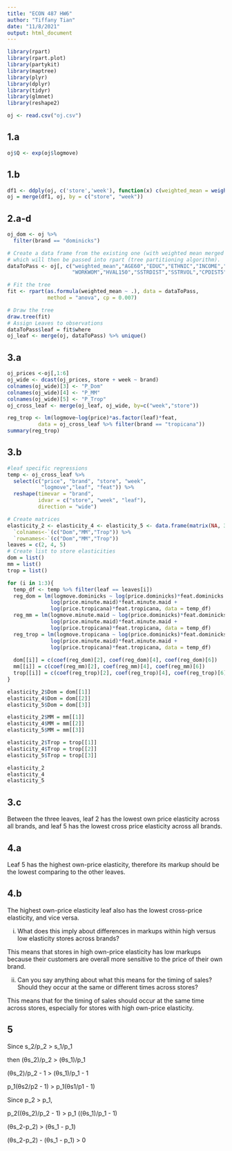 ```yaml
---
title: "ECON 487 HW6"
author: "Tiffany Tian"
date: "11/8/2021"
output: html_document
---
```


```r
library(rpart)
library(rpart.plot)
library(partykit)
library(maptree)
library(plyr)
library(dplyr)
library(tidyr)
library(glmnet)
library(reshape2)

oj <- read.csv("oj.csv")
```

## 1.a
```r
oj$Q <- exp(oj$logmove)
```

## 1.b
```r
df1 <- ddply(oj, c('store','week'), function(x) c(weighted_mean = weighted.mean(x$price, x$Q)))
oj = merge(df1, oj, by = c("store", "week"))
```

## 2.a-d
```r
oj_dom <- oj %>%
  filter(brand == "dominicks")

# Create a data frame from the existing one (with weighted mean merged back in)
# which will then be passed into rpart (tree partitioning algorithm). 
dataToPass <- oj[, c("weighted_mean","AGE60","EDUC","ETHNIC","INCOME","HHLARGE",
                     "WORKWOM","HVAL150","SSTRDIST","SSTRVOL","CPDIST5","CPWVOL5")]

# Fit the tree
fit <- rpart(as.formula(weighted_mean ~ .), data = dataToPass,
             method = "anova", cp = 0.007)

# Draw the tree
draw.tree(fit)
# Assign Leaves to observations
dataToPass$leaf = fit$where
oj_leaf <- merge(oj, dataToPass) %>% unique()
```

## 3.a
```r
oj_prices <-oj[,1:6]
oj_wide <- dcast(oj_prices, store + week ~ brand)
colnames(oj_wide)[3] <- "P_Dom"
colnames(oj_wide)[4] <- "P_MM"
colnames(oj_wide)[5] <- "P_Trop"
oj_cross_leaf <- merge(oj_leaf, oj_wide, by=c("week","store"))

reg_trop <- lm(logmove~log(price)*as.factor(leaf)*feat,
          data = oj_cross_leaf %>% filter(brand == "tropicana"))
summary(reg_trop)
```

## 3.b
```r
#leaf specific regressions
temp <- oj_cross_leaf %>%
  select(c("price", "brand", "store", "week", 
           "logmove","leaf", "feat")) %>%
  reshape(timevar = "brand",
          idvar = c("store", "week", "leaf"),
          direction = "wide")

# Create matrices
elasticity_2 <- elasticity_4 <- elasticity_5 <- data.frame(matrix(NA, 3, 3)) %>%
  `colnames<-`(c("Dom","MM","Trop")) %>%
  `rownames<-`(c("Dom","MM","Trop"))
leaves = c(2, 4, 5)
# Create list to store elasticities
dom = list()
mm = list()
trop = list()

for (i in 1:3){
  temp_df <- temp %>% filter(leaf == leaves[i])
  reg_dom = lm(logmove.dominicks ~ log(price.dominicks)*feat.dominicks +
              log(price.minute.maid)*feat.minute.maid +
              log(price.tropicana)*feat.tropicana, data = temp_df)
  reg_mm = lm(logmove.minute.maid ~ log(price.dominicks)*feat.dominicks +
              log(price.minute.maid)*feat.minute.maid +
              log(price.tropicana)*feat.tropicana, data = temp_df)
  reg_trop = lm(logmove.tropicana ~ log(price.dominicks)*feat.dominicks +
              log(price.minute.maid)*feat.minute.maid +
              log(price.tropicana)*feat.tropicana, data = temp_df)
  
  dom[[i]] = c(coef(reg_dom)[2], coef(reg_dom)[4], coef(reg_dom)[6])
  mm[[i]] = c(coef(reg_mm)[2], coef(reg_mm)[4], coef(reg_mm)[6])
  trop[[i]] = c(coef(reg_trop)[2], coef(reg_trop)[4], coef(reg_trop)[6])
}

elasticity_2$Dom = dom[[1]]
elasticity_4$Dom = dom[[2]]
elasticity_5$Dom = dom[[3]]

elasticity_2$MM = mm[[1]]
elasticity_4$MM = mm[[2]]
elasticity_5$MM = mm[[3]]

elasticity_2$Trop = trop[[1]]
elasticity_4$Trop = trop[[2]]
elasticity_5$Trop = trop[[3]]

elasticity_2
elasticity_4
elasticity_5
```

## 3.c
Between the three leaves, leaf 2 has the lowest own price elasticity across all brands, and leaf 5 has the lowest cross price elasticity across all brands.

## 4.a

Leaf 5 has the highest own-price elasticity, therefore its markup should be the lowest comparing to the other leaves.

## 4.b

The highest own-price elasticity leaf also has the lowest cross-price elasticity, and vice versa. 

i.	What does this imply about differences in markups within high versus low elasticity stores across brands?

This means that stores in high own-price elasticity has low markups because their customers are overall more sensitive to the price of their own brand. 

ii.	Can you say anything about what this means for the timing of sales?  Should they occur at the same or different times across stores?

This means that for the timing of sales should occur at the same time across stores, especially for stores with high own-price elasticity.

## 5

Since s_2/p_2 > s_1/p_1

then (θs_2)/p_2 > (θs_1)/p_1

(θs_2)/p_2 - 1 > (θs_1)/p_1 - 1

p_1(θs2/p2 - 1) > p_1(θs1/p1 - 1)

Since p_2 > p_1,

p_2((θs_2)/p_2 - 1) > p_1 ((θs_1)/p_1 - 1) 

(θs_2-p_2) > (θs_1 - p_1)

(θs_2-p_2) - (θs_1 - p_1) > 0

